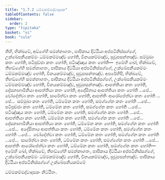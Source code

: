 ```yaml
---
title: "1.7.2 ධම්මකම්මද්වාදසක"
tableOfContents: false
sidebar:
  order: 2
type: "tipitaka"
basket: "vi"
book: "cula"
---
```



<DynamicBreadcrumb />

<Division number="68" book="cula">

<Paragraph number="311" book="cula">
තීහි, භික්ඛවේ, අඞ්ගේහි සමන්නාගතං, පාපිකාය දිට්ඨියා අප්පටිනිස්සග්ගේ, උක්ඛේපනීයකම්මං ධම්මකම්මඤ්ච හෝති, විනයකම්මඤ්ච, සුවූපසන්තඤ්ච. සම්මුඛා කතං හෝති, පටිපුච්ඡා කතං හෝති, පටිඤ්ඤාය කතං හෝති—  ඉමේහි ඛෝ, භික්ඛවේ, තීහඞ්ගේහි සමන්නාගතං, පාපිකාය දිට්ඨියා අප්පටිනිස්සග්ගේ, උක්ඛේපනීයකම්මං ධම්මකම්මඤ්ච හෝති, විනයකම්මඤ්ච, සුවූපසන්තඤ්ච.
</Paragraph>

<Paragraph number="312" book="cula">
අපරේහිපි, භික්ඛවේ, තීහඞ්ගේහි සමන්නාගතං, පාපිකාය දිට්ඨියා අප්පටිනිස්සග්ගේ, උක්ඛේපනීයකම්මං ධම්මකම්මඤ්ච හෝති, විනයකම්මඤ්ච, සුවූපසන්තඤ්ච. ආපත්තියා කතං හෝති, දේසනාගාමිනියා ආපත්තියා කතං හෝති, අදේසිතාය ආපත්තියා කතං හෝති …පේ…  චෝදේත්වා කතං හෝති, සාරේත්වා කතං හෝති, ආපත්තිං ආරෝපේත්වා කතං හෝති …පේ…  සම්මුඛා කතං හෝති, ධම්මේන කතං හෝති, සමග්ගේන කතං හෝති …පේ…  පටිපුච්ඡා කතං හෝති, ධම්මේන කතං හෝති, සමග්ගේන කතං හෝති …පේ…  පටිඤ්ඤාය කතං හෝති, ධම්මේන කතං හෝති, සමග්ගේන කතං හෝති …පේ…  ආපත්තියා කතං හෝති, ධම්මේන කතං හෝති, සමග්ගේන කතං හෝති …පේ…  දේසනාගාමිනියා ආපත්තියා කතං හෝති, ධම්මේන කතං හෝති, සමග්ගේන කතං හෝති …පේ…  අදේසිතාය ආපත්තියා කතං හෝති, ධම්මේන කතං හෝති, සමග්ගේන කතං හෝති …පේ…  චෝදේත්වා කතං හෝති, ධම්මේන කතං හෝති, සමග්ගේන කතං හෝති …පේ…  සාරේත්වා කතං හෝති, ධම්මේන කතං හෝති, සමග්ගේන කතං හෝති …පේ…  ආපත්තිං ආරෝපේත්වා කතං හෝති, ධම්මේන කතං හෝති, සමග්ගේන කතං හෝති—  ඉමේහි ඛෝ, භික්ඛවේ, තීහඞ්ගේහි සමන්නාගතං, පාපිකාය දිට්ඨියා අප්පටිනිස්සග්ගේ, උක්ඛේපනීයකම්මං ධම්මකම්මඤ්ච හෝති, විනයකම්මඤ්ච, සුවූපසන්තඤ්ච.

</Paragraph>
</Division>

<Paragraph number="313" type="center" book="cula">
පාපිකාය දිට්ඨියා අප්පටිනිස්සග්ගේ උක්ඛේපනීයකම්මේ

  
ධම්මකම්මද්වාදසකං නිට්ඨිතං.
</Paragraph>